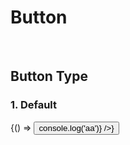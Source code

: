
<Meta title="Components/Buttons/Button" component={Button} />

# Button

<br />

## Button Type

### 1. Default

<Canvas>
  <Story name="Default">
    {() => <Button buttonText="Button" onClick={() => console.log('aa')} />}
  </Story>
</Canvas>

